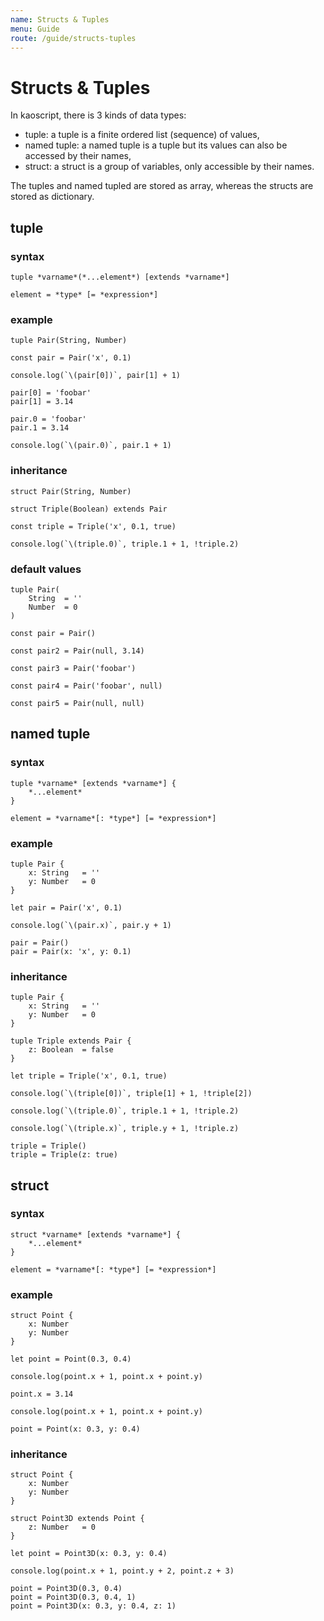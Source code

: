 ```yaml
---
name: Structs & Tuples
menu: Guide
route: /guide/structs-tuples
---
```


# Structs & Tuples

In kaoscript, there is 3 kinds of data types:

- tuple: a tuple is a finite ordered list (sequence) of values,
- named tuple: a named tuple is a tuple but its values can also be accessed by their names,
- struct: a struct is a group of variables, only accessible by their names.

The tuples and named tupled are stored as array, whereas the structs are stored as dictionary.

## tuple

### syntax

```syntax
tuple *varname*(*...element*) [extends *varname*]

element = *type* [= *expression*]
```

### example

```kaoscript
tuple Pair(String, Number)

const pair = Pair('x', 0.1)

console.log(`\(pair[0])`, pair[1] + 1)

pair[0] = 'foobar'
pair[1] = 3.14

pair.0 = 'foobar'
pair.1 = 3.14

console.log(`\(pair.0)`, pair.1 + 1)
```

### inheritance

```kaoscript
struct Pair(String, Number)

struct Triple(Boolean) extends Pair

const triple = Triple('x', 0.1, true)

console.log(`\(triple.0)`, triple.1 + 1, !triple.2)
```

### default values

```kaoscript
tuple Pair(
	String	= ''
	Number	= 0
)

const pair = Pair()

const pair2 = Pair(null, 3.14)

const pair3 = Pair('foobar')

const pair4 = Pair('foobar', null)

const pair5 = Pair(null, null)
```

## named tuple

### syntax

```syntax
tuple *varname* [extends *varname*] {
	*...element*
}

element = *varname*[: *type*] [= *expression*]
```

### example

```kaoscript
tuple Pair {
	x: String	= ''
	y: Number	= 0
}

let pair = Pair('x', 0.1)

console.log(`\(pair.x)`, pair.y + 1)

pair = Pair()
pair = Pair(x: 'x', y: 0.1)
```

### inheritance

```kaoscript
tuple Pair {
	x: String	= ''
	y: Number	= 0
}

tuple Triple extends Pair {
	z: Boolean	= false
}

let triple = Triple('x', 0.1, true)

console.log(`\(triple[0])`, triple[1] + 1, !triple[2])

console.log(`\(triple.0)`, triple.1 + 1, !triple.2)

console.log(`\(triple.x)`, triple.y + 1, !triple.z)

triple = Triple()
triple = Triple(z: true)
```

## struct

### syntax

```syntax
struct *varname* [extends *varname*] {
	*...element*
}

element = *varname*[: *type*] [= *expression*]
```

### example

```kaoscript
struct Point {
    x: Number
    y: Number
}

let point = Point(0.3, 0.4)

console.log(point.x + 1, point.x + point.y)

point.x = 3.14

console.log(point.x + 1, point.x + point.y)

point = Point(x: 0.3, y: 0.4)
```

### inheritance

```kaoscript
struct Point {
    x: Number
    y: Number
}

struct Point3D extends Point {
	z: Number	= 0
}

let point = Point3D(x: 0.3, y: 0.4)

console.log(point.x + 1, point.y + 2, point.z + 3)

point = Point3D(0.3, 0.4)
point = Point3D(0.3, 0.4, 1)
point = Point3D(x: 0.3, y: 0.4, z: 1)
```